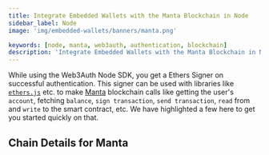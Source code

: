 ```yaml
---
title: Integrate Embedded Wallets with the Manta Blockchain in Node
sidebar_label: Node
image: 'img/embedded-wallets/banners/manta.png'

keywords: [node, manta, web3auth, authentication, blockchain]
description: 'Integrate Embedded Wallets with the Manta Blockchain in Node | Embedded Wallets'
---
```



While using the Web3Auth Node SDK, you get a Ethers Signer on successful authentication. This signer can be used with libraries like [`ethers.js`](https://docs.ethers.io/v5/getting-started/) etc. to make [Manta](https://ethereum.org/) blockchain calls like getting the user's `account`, fetching `balance`, `sign transaction`, `send transaction`, `read` from and `write` to the smart contract, etc. We have highlighted a few here to get you started quickly on that.

## Chain Details for Manta

<ChainDetailsManta />

<EVMInteraction />
